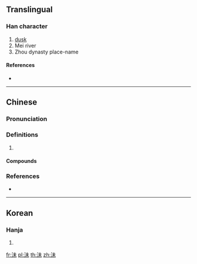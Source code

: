 ==Translingual==

===Han character===
{{Han char|rn=85|rad=水|as=05|sn=8|four=35190|canj=EJD}}

# [[dusk]]
# Mei river
# Zhou dynasty place-name

====References====
* {{Han ref|kx=0612.140|dkj=17236|dj=1006.020|hdz=31578.010|uh=6CAC|ud=27820|bh=AA7A|bd=43642}}

----

==Chinese==
{{zh-forms}}

===Pronunciation===
{{zh-pron
|m=mèi,huì
|c=mui6
|mn=bī
|mc=y
|oc=y
|cat=
}}

===Definitions===
{{zh-hanzi}}

# {{rfdef|zh}}

====Compounds====
{{zh-der|曹沬|沬血|洿沬}}

===References===
* {{R:twedu|B02050}}

----

==Korean==

===Hanja===
{{ko-hanja|hangeul=매|eumhun=|rv=mae|mr=mae|y=may}}

# {{defn|lang=ko|sort=水05}}

[[fr:沬]]
[[pl:沬]]
[[th:沬]]
[[zh:沬]]